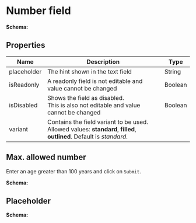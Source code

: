 
# Number field

<NumberField />

**Schema:**

<SchemaViewer value={schema} />

## Properties

| Name        | Description                                                                                                                | Type    |
| ----------- | -------------------------------------------------------------------------------------------------------------------------- | ------- |
| placeholder | The hint shown in the text field                                                                                           | String  |
| isReadonly  | A readonly field is not editable and value cannot be changed                                                               | Boolean |
| isDisabled  | Shows the field as disabled.<br/> This is also not editable and value cannot be changed                                    | Boolean |
| variant     | Contains the field variant to be used. <br/>Allowed values: **standard**, **filled**, **outlined**. Default is _standard_. |

<CommonProperties />

## Max. allowed number

Enter an age greater than 100 years and click on `Submit`.

<FormOutput schema={schemaMax} />

**Schema:**

<SchemaViewer value={schemaMax} />

## Placeholder

<FormOutput schema={schemaPlaceholder} />

**Schema:**

<SchemaViewer value={schemaPlaceholder} />
